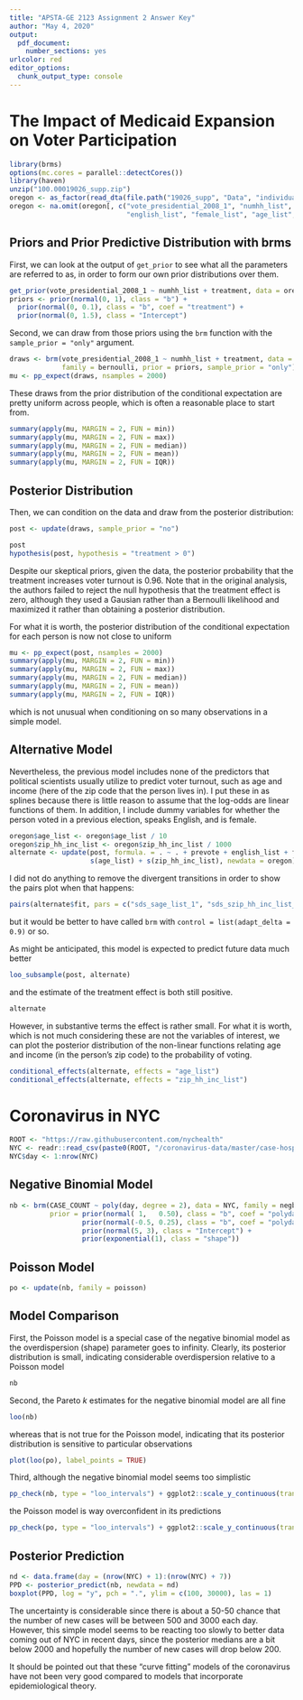 ```yaml
---
title: "APSTA-GE 2123 Assignment 2 Answer Key"
author: "May 4, 2020"
output: 
  pdf_document: 
    number_sections: yes
urlcolor: red
editor_options: 
  chunk_output_type: console
---
```


# The Impact of Medicaid Expansion on Voter Participation

```r
library(brms)
options(mc.cores = parallel::detectCores())
library(haven)
unzip("100.00019026_supp.zip")
oregon <- as_factor(read_dta(file.path("19026_supp", "Data", "individual_voting_data.dta")))
oregon <- na.omit(oregon[, c("vote_presidential_2008_1", "numhh_list", "treatment", "prevote",
                             "english_list", "female_list", "age_list", "zip_hh_inc_list")])
```

## Priors and Prior Predictive Distribution with brms

First, we can look at the output of `get_prior` to see what all the parameters are referred
to as, in order to form our own prior distributions over them.
```r
get_prior(vote_presidential_2008_1 ~ numhh_list + treatment, data = oregon, family = bernoulli)
priors <- prior(normal(0, 1), class = "b") + 
  prior(normal(0, 0.1), class = "b", coef = "treatment") +
  prior(normal(0, 1.5), class = "Intercept")
```
Second, we can draw from those priors using the `brm` function with the `sample_prior = "only"`
argument.
```r
draws <- brm(vote_presidential_2008_1 ~ numhh_list + treatment, data = oregon,
             family = bernoulli, prior = priors, sample_prior = "only")
mu <- pp_expect(draws, nsamples = 2000) 
```
These draws from the prior distribution of the conditional expectation are
pretty uniform across people, which is often a reasonable place to start from.
```r
summary(apply(mu, MARGIN = 2, FUN = min))
summary(apply(mu, MARGIN = 2, FUN = max))
summary(apply(mu, MARGIN = 2, FUN = median))
summary(apply(mu, MARGIN = 2, FUN = mean))
summary(apply(mu, MARGIN = 2, FUN = IQR))
```

## Posterior Distribution

Then, we can condition on the data and draw from the posterior distribution:
```r
post <- update(draws, sample_prior = "no") 
```
```r
post
hypothesis(post, hypothesis = "treatment > 0")
```
Despite our skeptical priors, given the data, the posterior probability that
the treatment increases voter turnout is 0.96. Note that in the original analysis,
the authors failed to reject the null hypothesis that the treatment effect is
zero, although they used a Gausian rather than a Bernoulli likelihood and maximized
it rather than obtaining a posterior distribution.

For what it is worth, the posterior distribution of the conditional expectation
for each person is now not close to uniform
```r
mu <- pp_expect(post, nsamples = 2000)
summary(apply(mu, MARGIN = 2, FUN = min))
summary(apply(mu, MARGIN = 2, FUN = max))
summary(apply(mu, MARGIN = 2, FUN = median))
summary(apply(mu, MARGIN = 2, FUN = mean))
summary(apply(mu, MARGIN = 2, FUN = IQR))
```
which is not unusual when conditioning on so many observations in a simple model.

## Alternative Model

Nevertheless, the previous model includes none of the predictors that political
scientists usually utilize to predict voter turnout, such as age and income
(here of the zip code that the person lives in). I put these in as splines because
there is little reason to assume that the log-odds are linear functions of them.
In addition, I include dummy variables for whether the person voted in a previous
election, speaks English, and is female.
```r
oregon$age_list <- oregon$age_list / 10
oregon$zip_hh_inc_list <- oregon$zip_hh_inc_list / 1000
alternate <- update(post, formula. = . ~ . + prevote + english_list + female_list + 
                    s(age_list) + s(zip_hh_inc_list), newdata = oregon)
```
I did not do anything to remove the divergent transitions in order to show the
pairs plot when that happens:
```r
pairs(alternate$fit, pars = c("sds_sage_list_1", "sds_szip_hh_inc_list_1", "lp__"), las = 1)
```

but it would be better to have called `brm` with `control = list(adapt_delta = 0.9)`
or so.

As might be anticipated, this model is expected to predict future data much better
```r
loo_subsample(post, alternate)
```
and the estimate of the treatment effect is both still positive.
```r
alternate
```
However, in substantive terms the effect is rather small. For what it is worth,
which is not much considering these are not the variables of interest, we can
plot the posterior distribution of the non-linear functions relating age and
income (in the person's zip code) to the probability of voting.
```r
conditional_effects(alternate, effects = "age_list")
conditional_effects(alternate, effects = "zip_hh_inc_list")
```

# Coronavirus in NYC

```r
ROOT <- "https://raw.githubusercontent.com/nychealth"
NYC <- readr::read_csv(paste0(ROOT, "/coronavirus-data/master/case-hosp-death.csv"))
NYC$day <- 1:nrow(NYC)
```

## Negative Binomial Model

```r
nb <- brm(CASE_COUNT ~ poly(day, degree = 2), data = NYC, family = negbinomial, 
          prior = prior(normal( 1,   0.50), class = "b", coef = "polydaydegreeEQ21") +
                  prior(normal(-0.5, 0.25), class = "b", coef = "polydaydegreeEQ22") +
                  prior(normal(5, 3), class = "Intercept") + 
                  prior(exponential(1), class = "shape"))
```

## Poisson Model

```r
po <- update(nb, family = poisson)
```

## Model Comparison

First, the Poisson model is a special case of the negative binomial model as
the overdispersion (shape) parameter goes to infinity. Clearly, its posterior
distribution is small, indicating considerable overdispersion relative to a
Poisson model
```r
nb
```

Second, the Pareto $k$ estimates for the negative binomial model are all fine
```r
loo(nb)
```
whereas that is not true for the Poisson model, indicating that its posterior
distribution is sensitive to particular observations
```r
plot(loo(po), label_points = TRUE)
```

Third, although the negative binomial model seems too simplistic
```r
pp_check(nb, type = "loo_intervals") + ggplot2::scale_y_continuous(trans = 'log10')
```
the Poisson model is way overconfident in its predictions
```r
pp_check(po, type = "loo_intervals") + ggplot2::scale_y_continuous(trans = 'log10')
```

## Posterior Prediction

```r
nd <- data.frame(day = (nrow(NYC) + 1):(nrow(NYC) + 7))
PPD <- posterior_predict(nb, newdata = nd)
boxplot(PPD, log = "y", pch = ".", ylim = c(100, 30000), las = 1)
```

The uncertainty is considerable since there is about a 50-50 chance that
the number of new cases will be between 500 and 3000 each day. However,
this simple model seems to be reacting too slowly to better data coming
out of NYC in recent days, since the posterior medians are a bit below
2000 and hopefully the number of new cases will drop below 200.

It should be pointed out that these "curve fitting" models of the
coronavirus have not been very good compared to models that incorporate
epidemiological theory.

